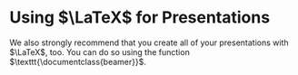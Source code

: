 # Using $\LaTeX$ for Presentations {#sec-documents}

We also strongly recommend that you create all of your presentations with $\LaTeX$, too. You can do so using the function $\texttt{\documentclass{beamer}}$.
